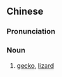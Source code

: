 {{also|盐蛇}}
==Chinese==
{{zh-forms|s=盐蛇}}

===Pronunciation===
{{zh-pron
|c=jim4 se4-2
|cat=n
}}

===Noun===
{{zh-noun}}

# {{lb|zh|Cantonese}} [[gecko]], [[lizard]]